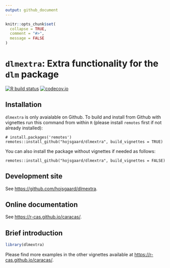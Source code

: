 ```yaml
---
output: github_document
---
```


<!-- README.md is generated from README.Rmd. Please edit only README.Rmd! -->

```r
knitr::opts_chunk$set(
  collapse = TRUE,
  comment = "#>",
  message = FALSE
)
```

<!-- # dlmextra -->
<!-- Extra functionality for the dlm package (for dynamic linear models) -->

# `dlmextra`: Extra functionality for the `dlm` package

<!-- badges: start -->
[![R build status](https://github.com/r-cas/caracas/workflows/R-CMD-check/badge.svg)](https://github.com/r-cas/caracas/actions) 
[![codecov.io](https://codecov.io/gh/r-cas/caracas/branch/master/graphs/badge.svg)](https://codecov.io/gh/r-cas/caracas?branch=master)
<!-- badges: end -->
  
## Installation

<!-- `caracas` is available on CRAN and can be installed as usual: -->

<!-- ``` -->
<!-- install.packages('caracas') -->
<!-- ``` -->

`dlmextra` is only avaialable on Github. 
To build and install from Github with vignettes run this command from within `R` (please install `remotes` first if not already installed):

```
# install.packages('remotes')
remotes::install_github("hojsgaard/dlmextra", build_vignettes = TRUE)
```

You can also install the package without vignettes if needed as follows:

```
remotes::install_github("hojsgaard/dlmextra", build_vignettes = FALSE)
```

<!-- ## Configuring the Python environment -->

<!-- The `caracas` package uses the [`reticulate`](https://github.com/rstudio/reticulate) package (to run Python code). Thus, if you wish to configure your Python environment, you need to 1) load `reticulate`, 2) configure the Python environment, and 3) load `caracas`. The Python environment can be configured as described [here](https://rstudio.github.io/reticulate/articles/versions.html). Again, this need to be done *before* loading `caracas`. -->

## Development site

See <https://github.com/hojsgaard/dlmextra>.

## Online documentation

See <https://r-cas.github.io/caracas/>.

## Brief introduction

```r
library(dlmextra)
```


Please find more examples in the other vignettes available at <https://r-cas.github.io/caracas/>.

